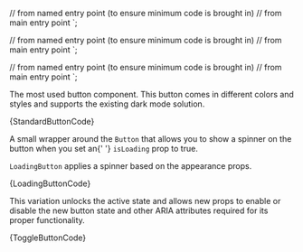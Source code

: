 
// from named entry point (to ensure minimum code is brought in)
// from main entry point
`;

// from named entry point (to ensure minimum code is brought in)
// from main entry point
`;

// from named entry point (to ensure minimum code is brought in)
// from main entry point
`;

<Section
	title="Button (standard button)"
	contained={true}
	border={true}
	style={{ paddingRight: 0, paddingLeft: 0 }}
>
	<p>
		The most used button component. This button comes in different colors
		and styles and supports the existing dark mode solution.
	</p>
	<Snippet language="js">{StandardButtonCode}</Snippet>
</Section>

<Section
	title="Loading button"
	contained={true}
	border={true}
	style={{ paddingRight: 0, paddingLeft: 0 }}
>
	<p>
		A small wrapper around the <Code small={true}>Button</Code> that allows
		you to show a spinner on the button when you set an{' '}
		<Code small={true}>isLoading</Code> prop to true.
	</p>
	<p>
		<Code small={true}>LoadingButton</Code> applies a spinner based on the
		appearance props.
	</p>
	<Snippet language="js">{LoadingButtonCode}</Snippet>
</Section>

<Section
	title="Toggle button"
	contained={true}
	style={{ paddingRight: 0, paddingBottom: 0, paddingLeft: 0 }}
>
	<p>
		This variation unlocks the active state and allows new props to enable
		or disable the new button state and other ARIA attributes required for
		its proper functionality.
	</p>
	<Snippet language="js">{ToggleButtonCode}</Snippet>
</Section>

